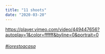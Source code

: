 ```yaml
---
title: "11 shoots"
date: "2020-03-20"
---
```


https://player.vimeo.com/video/449447656?autoplay=1&color=ffffff&byline=0&portrait=0

###### [#iorestoacasa](https://www.google.com/search?q=%23iorestoacasa&oq=%23iorestoacasa&aqs=chrome..69i57j69i59l2j69i60j69i65j69i60l2j69i65.1894j0j7&sourceid=chrome&ie=UTF-8)
